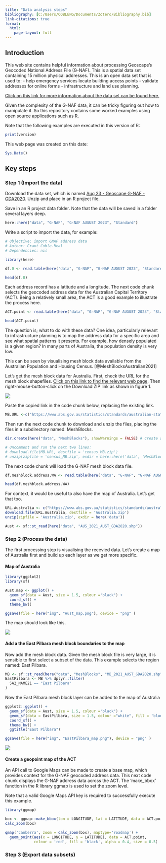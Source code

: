 ```yaml
---
title: "Data analysis steps"
bibliography: [C:/Users/COBLENG/Documents/Zotero/Bibliography.bib]
link-citations: true
format: 
  html: 
    page-layout: full
---
```


## Introduction

This web site contains helpful information about processing Geoscape's Geocoded National Address File (G-NAF). This is a spatial data set containing 15 million physical addresses. This is an open data set that is used to: - help emergency services locate building access points - validate addresses for online forms - infrastructure and land use planning.

[Click on this link for more information about the data set can be found here.](https://www.industry.gov.au/news/open-address-data-better-services)

Given the complexity of the G-NAF data, it can be tricky figuring out how to manipulate it. So this repository contains some worked examples using open source applications such as R.

Note that the following examples are executed in this version of R:

```r
print(version)
```
This web page was created on this date:

```r
Sys.Date()
```
## Key steps

### Step 1 (Import the data)

Download the data set, which is named [Aug 23 - Geoscape G-NAF - GDA2020](https://data.gov.au/data/dataset/19432f89-dc3a-4ef3-b943-5326ef1dbecc/resource/28cf3c40-faa3-4802-9177-3ec9e9aa0a0f/download/g-naf_aug23_allstates_gda2020_psv_1012.zip). Unzip and place in an R project file.

Save in an R project data folder. Note that the data will be saved in a folder several layers deep.

```r
here::here("data", "G-NAF", "G-NAF AUGUST 2023", "Standard")
```

Write a script to import the data, for example:

```r
# Objective: import GNAF address data
# Author: Grant Coble-Neal
# Dependencies: nil

library(here)

df.0 <- read.table(here("data", "G-NAF", "G-NAF AUGUST 2023", "Standard", "ACT_ADDRESS_ALIAS_psv.psv"), sep = "|", header = TRUE, stringsAsFactors = FALSE)

head(df.0)

```

Each address record has a latitude and a longitude. The next code chunk selects the geocoded address data for the Australian Capital Territory (ACT). Being a relatively small area, the ACT is a good example to illustrate the process here.

```r
ACT.point <- read.table(here("data", "G-NAF", "G-NAF AUGUST 2023", "Standard", "ACT_LOCALITY_POINT_psv.psv"), sep = "|", header = TRUE, stringsAsFactors = FALSE)

head(ACT.point)
```


The question is; what to do with these data? One idea, particularly relevant to infrastructure planning is to map the address data for a specific area and see what spatial patterns it presents. For example, how densely populated is a given region? In many parts of Australia, the population density is very low.

This can be seen by visualising mesh block data available from the Australian Population and Housing Census. [@MeshBlocksAustralian2021]

Let's get the mesh block data for Australia. First, check the URL for the mesh block shapefiles. [Click on this link to find the relevant web page](https://www.abs.gov.au/statistics/standards/australian-statistical-geography-standard-asgs-edition-3/jul2021-jun2026/access-and-downloads/digital-boundary-files). Then right-mouse-button-click on the Download ZIP link as shown in figure 1.

:::{#fig-MB_download}

![](img/ABS Mesh Block Shapefile Download Link.png)
:::

Paste the copied link in the code chunk below, replacing the existing link.
```r
MB.URL <-c("https://www.abs.gov.au/statistics/standards/australian-statistical-geography-standard-asgs-edition-3/jul2021-jun2026/access-and-downloads/digital-boundary-files/MB_2021_AUST_SHP_GDA2020.zip")
```

Then run the next code chunk to download and unzip the files, placing the files in a subdirectory named: MeshBlocks.

``` r
dir.create(here("data", "MeshBlocks"), showWarnings = FALSE) # create a sub folder in the data directory

# Uncomment and run the next two lines:
# download.file(MB.URL, destfile = 'census_MB.zip')
# unzip(zipfile = 'census_MB.zip', exdir = here::here('data', 'MeshBlocks'))

```

The next code chunk will load the G-NAF mesh block data file.

```r
df.meshblock.address.WA <- read.table(here("data", "G-NAF", "G-NAF AUGUST 2023", "Standard", "WA_ADDRESS_MESH_BLOCK_2021_psv.psv"), sep = "|", header = TRUE, stringsAsFactors = FALSE)

head(df.meshblock.address.WA)
```

For context, it would be useful to also have the map of Australia. Let's get that too.

``` r
URL.Australia <- c("https://www.abs.gov.au/statistics/standards/australian-statistical-geography-standard-asgs-edition-3/jul2021-jun2026/access-and-downloads/digital-boundary-files/AUS_2021_AUST_SHP_GDA2020.zip")
download.file(URL.Australia, destfile = 'Australia.zip')
unzip(zipfile = 'Australia.zip', exdir = here('data'))

Aust <- sf::st_read(here("data", "AUS_2021_AUST_GDA2020.shp"))
```

### Step 2 (Process the data)

The first processing step is visualising the recevied data. Let's create a map of Australia first and build up each layer as we get more specific.

#### Map of Australia

``` r

library(ggplot2)
library(sf)

Aust.map <- ggplot() +
  geom_sf(data = Aust, size = 1.5, colour ="black") +
  coord_sf() +
  theme_bw()

ggsave(file = here("img", "Aust_map.png"), device = "png" )
```


The map should look like this.

:::{fig-Map_Australia}
![](img/Aust_map.png)
:::

#### Add a the East Pilbara mesh block boundaries to the map
Now add the mesh block data. Given the mesh block file is very large, it is sensible to first select a subset of the data. This example selects the region named: East Pilbara.

```r
MB <- sf::st_read(here("data", "MeshBlocks", "MB_2021_AUST_GDA2020.shp"))
EastPilbara <- MB %>% dplyr::filter(
  SA2_NAME21 == "East Pilbara"
)

```

Now the East Pilbara mesh block layer can be added to the map of Australia

```r
ggplot2::ggplot() +
  geom_sf(data = Aust, size = 1.5, colour ="black") +
  geom_sf(data = EastPilbara, size = 1.5, colour ="white", fill = 'blue') +
  coord_sf() +
  theme_bw() +
  ggtitle("East Pilbara")

ggsave(file = here("img", "EastPilbara_map.png"), device = "png" )
```

:::{fig-Map_Australia}
![](img/EastPilbara_map.png) 
:::

#### Create a geopoint map of the ACT
An API call to Google Maps can be made to create a base map, which provides context for the G-NAF geocoded address data. This next code chunk displays the G-NAF address data across the ACT. The 'make_bbox' function in the R library ggmap is used to set the zoom level. 

Note that a valid Google Maps API key is required to successfully execute this example.

```r

library(ggmap)

box <- ggmap::make_bbox(lon = LONGITUDE, lat = LATITUDE, data = ACT.point)
calc_zoom(box)

qmap('canberra', zoom = calc_zoom(box), maptype='roadmap') +
  geom_point(aes(x = LONGITUDE, y = LATITUDE), data = ACT.point,
             colour = 'red', fill = 'black', alpha = 0.4, size = 0.5) 
```

### Step 3 (Export data subsets)
